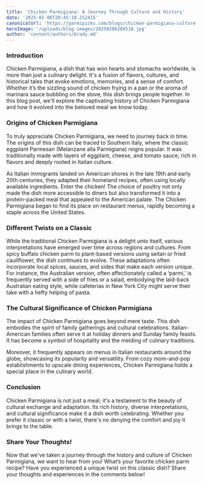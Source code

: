 ```yaml
---
title: 'Chicken Parmigiana: A Journey Through Culture and History'
date: '2025-02-06T20:45:10.252415'
canonicalUrl: 'https://parmipicks.com/blogs/chicken-parmigiana-culture-and-history'
heroImage: '/uploads/blog-images/20250206204510.jpg'
author: 'content/authors/brady.md'
---
```


### Introduction
Chicken Parmigiana, a dish that has won hearts and stomachs worldwide, is more than just a culinary delight. It's a fusion of flavors, cultures, and historical tales that evoke emotions, memories, and a sense of comfort. Whether it’s the sizzling sound of chicken frying in a pan or the aroma of marinara sauce bubbling on the stove, this dish brings people together. In this blog post, we'll explore the captivating history of Chicken Parmigiana and how it evolved into the beloved meal we know today.

### Origins of Chicken Parmigiana
To truly appreciate Chicken Parmigiana, we need to journey back in time. The origins of this dish can be traced to Southern Italy, where the classic eggplant Parmesan (Melanzane alla Parmigiana) reigns popular. It was traditionally made with layers of eggplant, cheese, and tomato sauce, rich in flavors and deeply rooted in Italian culture.

As Italian immigrants landed on American shores in the late 19th and early 20th centuries, they adapted their homeland recipes, often using locally available ingredients. Enter the chicken! The choice of poultry not only made the dish more accessible to diners but also transformed it into a protein-packed meal that appealed to the American palate. The Chicken Parmigiana began to find its place on restaurant menus, rapidly becoming a staple across the United States.

### Different Twists on a Classic
While the traditional Chicken Parmigiana is a delight unto itself, various interpretations have emerged over time across regions and cultures. From spicy buffalo chicken parm to plant-based versions using seitan or fried cauliflower, the dish continues to evolve.
These adaptations often incorporate local spices, sauces, and sides that make each version unique. For instance, the Australian version, often affectionately called a ‘parmi,’ is frequently served with a side of fries or a salad, embodying the laid-back Australian eating style, while cafeterias in New York City might serve their take with a hefty helping of pasta.

### The Cultural Significance of Chicken Parmigiana
The impact of Chicken Parmigiana goes beyond mere taste. This dish embodies the spirit of family gatherings and cultural celebrations. Italian-American families often serve it at holiday dinners and Sunday family feasts. It has become a symbol of hospitality and the melding of culinary traditions.

Moreover, it frequently appears on menus in Italian restaurants around the globe, showcasing its popularity and versatility. From cozy mom-and-pop establishments to upscale dining experiences, Chicken Parmigiana holds a special place in the culinary world.

### Conclusion
Chicken Parmigiana is not just a meal; it's a testament to the beauty of cultural exchange and adaptation. Its rich history, diverse interpretations, and cultural significance make it a dish worth celebrating. Whether you prefer it classic or with a twist, there's no denying the comfort and joy it brings to the table.

### Share Your Thoughts!
Now that we've taken a journey through the history and culture of Chicken Parmigiana, we want to hear from you! What’s your favorite chicken parm recipe? Have you experienced a unique twist on this classic dish? Share your thoughts and experiences in the comments below!
 